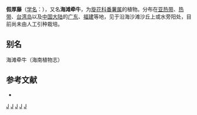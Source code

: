 {{Speciesbox
| name = 假厚藤
| status = 
| status_system = 
| image = Starr 040711-0402 Ipomoea imperati.jpg
| image_width = 250px
| genus = Ipomoea
| species = stolonifera
| authority = (Cyrillo) J. F. Gmel., 1791
| synonyms = '' Ipomoea imperati''
}}

'''假厚藤'''（[[学名|学名]]：{{lang|la|''Ipomoea stolonifera''}}），又名'''海滩牵牛'''，为[[旋花科|旋花科]][[番薯属|番薯属]]的植物。分布在[[亚热带|亚热带]]、[[热带|热带]]、[[台湾岛|台湾岛]]以及[[中国大陆|中国大陆]]的[[广东|广东]]、[[福建|福建]]等地，见于沿海沙滩沙丘上或水旁阳处，目前尚未由人工引种栽培。

== 别名 ==
海滩牵牛（海南植物志）

== 参考文献 ==
<div class="references-small">
* {{cite web| url =http://www.bioinfo.cn/db05/KmzwSpecies.php?action=view&id=30689| title =假厚藤| work =《中国高等植物数据库全库》| publisher =中国科学院微生物研究所| author =昆明植物研究所| accessdate =2009-02-26| deadurl =yes| archiveurl =https://web.archive.org/web/20160305001347/http://www.bioinfo.cn/db05/KmzwSpecies.php?action=view&id=30689| archivedate =2016-03-05}}
</div>
{{Taxonbar|from=Q15283672}}

[[Category:番薯属|J]]
[[Category:_1791年描述的植物|J]]
[[Category:_广东植物|J]]
[[Category:_福建植物|J]]
[[Category:台灣植物|J]]